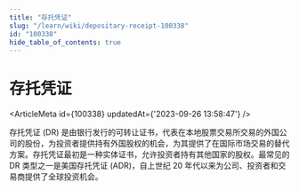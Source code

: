 ```yaml
---
title: "存托凭证"
slug: "/learn/wiki/depositary-receipt-100338"
id: "100338"
hide_table_of_contents: true
---
```



# 存托凭证

<ArticleMeta id={100338} updatedAt={'2023-09-26 13:58:47'} />
<div className='border-solid border-b border-t-0 my-4 border-[var(--ifm-color-gray-300)]' />

存托凭证 (DR) 是由银行发行的可转让证书，代表在本地股票交易所交易的外国公司的股份，为投资者提供持有外国股权的机会，为其提供了在国际市场交易的替代方案。存托凭证最初是一种实体证书，允许投资者持有其他国家的股权。最常见的 DR 类型之一是美国存托凭证 (ADR)，自上世纪 20 年代以来为公司、投资者和交易商提供了全球投资机会。
